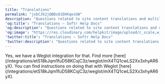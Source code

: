 ```yaml
---
title: "Translations"
permalink: "jxbCJk2jQBBs81EHXqesGW"
description: "Questions related to site content translations and multilingual sites."
'og:title': "Translations – Softr Help Docs"
'og:description': "Questions related to site content translations and multilingual sites."
'og:image': "https://res.cloudinary.com/helpkit/image/upload/c_scale,w_700,q_auto/v1674219840/softrdocs_meta_OG_Image_Url_258f31c013.png"
'twitter:title': "Translations – Softr Help Docs"
'twitter:description': "Questions related to site content translations and multilingual sites."
---
```

<AccordionGroup>
   <Accordion title="Can I set up a multilingual site?">
Yes, we have a Weglot integration for that. Find more [here](/integrations/etS18kJqm1fuD58KCsjC3z/weglot/mX4TQ1cwLS2Xx3xhyAR6yX).
   </Accordion>

   <Accordion title="Can I translate data from Airtable?">
You can find instructions on doing that with Weglot [here](/integrations/etS18kJqm1fuD58KCsjC3z/weglot/mX4TQ1cwLS2Xx3xhyAR6yX).
   </Accordion>
</AccordionGroup>

